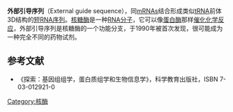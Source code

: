 {{Expert|time=2011-03-12}}
'''外部引导序列'''（External guide sequence），同[[mRNAs|mRNAs]]结合形成类似[[tRNA|tRNA]]前体3D结构的[[短RNA序列|短RNA序列]]。[[核糖酶|核糖酶]]是一种[[RNA|RNA]][[分子|分子]]，它可以像[[蛋白酶|蛋白酶]]那样[[催化|催化]][[化学反应|化学反应]]，外部引导序列是核糖酶的一个功能分支，于1990年被首次发现，很可能成为一种完全不同的药物试剂。

==参考文献==
*《探索：基因组组学，蛋白质组学和生物信息学》，科学教育出版社，ISBN 7-03-012921-0

[[Category:核酶|Category:核酶]]